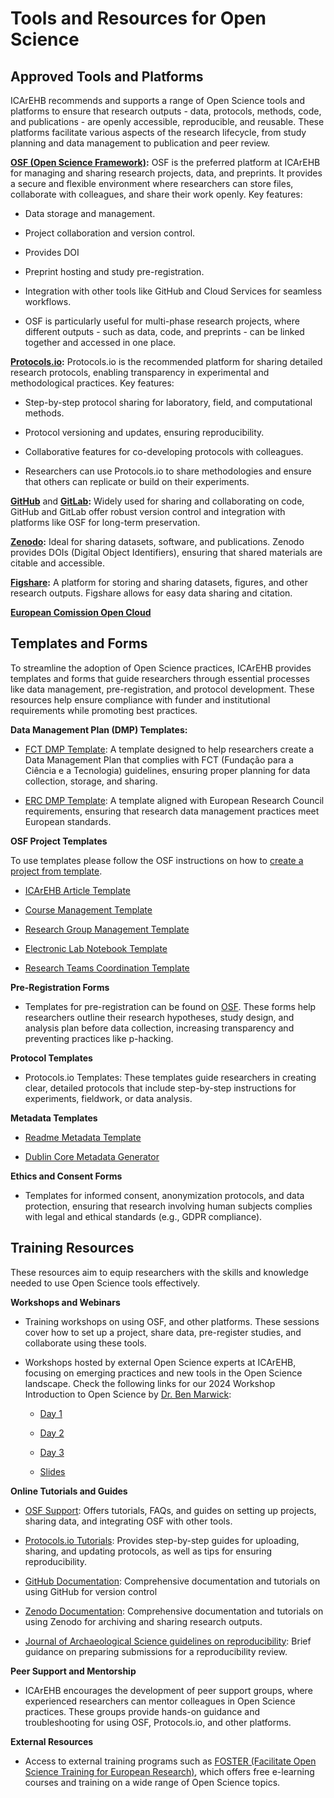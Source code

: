 # Tools and Resources for Open Science

## Approved Tools and Platforms

ICArEHB recommends and supports a range of Open Science tools and platforms to ensure that research outputs - data, protocols, methods, code, and publications - are openly accessible, reproducible, and reusable. These platforms facilitate various aspects of the research lifecycle, from study planning and data management to publication and peer review.

[**OSF (Open Science Framework)**](https://osf.io/)**:** OSF is the preferred platform at ICArEHB for managing and sharing research projects, data, and preprints. It provides a secure and flexible environment where researchers can store files, collaborate with colleagues, and share their work openly. Key features:

-   Data storage and management.

-   Project collaboration and version control.

-   Provides DOI

-   Preprint hosting and study pre-registration.

-   Integration with other tools like GitHub and Cloud Services for seamless workflows.

-   OSF is particularly useful for multi-phase research projects, where different outputs - such as data, code, and preprints - can be linked together and accessed in one place.

[**Protocols.io**](https://www.protocols.io/)**:** Protocols.io is the recommended platform for sharing detailed research protocols, enabling transparency in experimental and methodological practices. Key features:

-   Step-by-step protocol sharing for laboratory, field, and computational methods.

-   Protocol versioning and updates, ensuring reproducibility.

-   Collaborative features for co-developing protocols with colleagues.

-   Researchers can use Protocols.io to share methodologies and ensure that others can replicate or build on their experiments.

[**GitHub**](https://github.com/) and [**GitLab**](https://about.gitlab.com/)**:** Widely used for sharing and collaborating on code, GitHub and GitLab offer robust version control and integration with platforms like OSF for long-term preservation.

[**Zenodo**](https://zenodo.org/)**:** Ideal for sharing datasets, software, and publications. Zenodo provides DOIs (Digital Object Identifiers), ensuring that shared materials are citable and accessible.

[**Figshare**](https://figshare.com/)**:** A platform for storing and sharing datasets, figures, and other research outputs. Figshare allows for easy data sharing and citation.

[**European Comission Open Cloud**](https://research-and-innovation.ec.europa.eu/strategy/strategy-2020-2024/our-digital-future/open-science/european-open-science-cloud-eosc_en)

## Templates and Forms

To streamline the adoption of Open Science practices, ICArEHB provides templates and forms that guide researchers through essential processes like data management, pre-registration, and protocol development. These resources help ensure compliance with funder and institutional requirements while promoting best practices.

**Data Management Plan (DMP) Templates:**

-   [FCT DMP Template](https://myfct.fct.pt/LibDocument/DocumentPatterns.FileDisplay.aspx?EcrypDoctId=omRid7suIkRYq%2BIqLH1qkQ%3D%3D): A template designed to help researchers create a Data Management Plan that complies with FCT (Fundação para a Ciência e a Tecnologia) guidelines, ensuring proper planning for data collection, storage, and sharing.

-   [ERC DMP Template](https://erc.europa.eu/sites/default/files/document/file/ERC-Data-Management-Plan.docx): A template aligned with European Research Council requirements, ensuring that research data management practices meet European standards.

**OSF Project Templates**

To use templates please follow the OSF instructions on how to [create a project from template](https://help.osf.io/article/254-create-a-project-from-a-template).

-   [ICArEHB Article Template](https://osf.io/ygkhp/)

-   [Course Management Template](https://osf.io/rtsjq/)

-   [Research Group Management Template](https://osf.io/5mk6w/)

-   [Electronic Lab Notebook Template](https://osf.io/ptdqx/)

-   [Research Teams Coordination Template](https://osf.io/q9sy4/)

**Pre-Registration Forms**

-   Templates for pre-registration can be found on [OSF](https://osf.io/zab38/wiki/home/). These forms help researchers outline their research hypotheses, study design, and analysis plan before data collection, increasing transparency and preventing practices like p-hacking.

**Protocol Templates**

-   Protocols.io Templates: These templates guide researchers in creating clear, detailed protocols that include step-by-step instructions for experiments, fieldwork, or data analysis.

**Metadata Templates**

-   [Readme Metadata Template](https://cornell.app.box.com/v/ReadmeTemplate)

-   [Dublin Core Metadata Generator](https://nsteffel.github.io/dublin_core_generator/generator_nq.html)

**Ethics and Consent Forms**

-   Templates for informed consent, anonymization protocols, and data protection, ensuring that research involving human subjects complies with legal and ethical standards (e.g., GDPR compliance).

## Training Resources

These resources aim to equip researchers with the skills and knowledge needed to use Open Science tools effectively.

**Workshops and Webinars**

-   Training workshops on using OSF, and other platforms. These sessions cover how to set up a project, share data, pre-register studies, and collaborate using these tools.

-   Workshops hosted by external Open Science experts at ICArEHB, focusing on emerging practices and new tools in the Open Science landscape. Check the following links for our 2024 Workshop Introduction to Open Science by [Dr. Ben Marwick](https://faculty.washington.edu/bmarwick/):

    -   [Day 1](https://youtu.be/YEr7Q8mnoxc)

    -   [Day 2](https://youtu.be/2npmUc05loc)

    -   [Day 3](https://youtu.be/LIX52B5hqeo)

    -   [Slides](http://doi.org/10.17605/OSF.IO/PB3WH)

**Online Tutorials and Guides**

-   [OSF Support](https://help.osf.io/): Offers tutorials, FAQs, and guides on setting up projects, sharing data, and integrating OSF with other tools.

-   [Protocols.io Tutorials](https://www.protocols.io/tutorials): Provides step-by-step guides for uploading, sharing, and updating protocols, as well as tips for ensuring reproducibility.

-   [GitHub Documentation](https://docs.github.com/pt): Comprehensive documentation and tutorials on using GitHub for version control

-   [Zenodo Documentation](https://help.zenodo.org/docs/): Comprehensive documentation and tutorials on using Zenodo for archiving and sharing research outputs.

-   [Journal of Archaeological Science guidelines on reproducibility](https://www.sciencedirect.com/journal/journal-of-archaeological-science/about/reproducibility-at-journal-of-archaeological-science): Brief guidance on preparing submissions for a reproducibility review.

**Peer Support and Mentorship**

-   ICArEHB encourages the development of peer support groups, where experienced researchers can mentor colleagues in Open Science practices. These groups provide hands-on guidance and troubleshooting for using OSF, Protocols.io, and other platforms.

**External Resources**

-   Access to external training programs such as [FOSTER (Facilitate Open Science Training for European Research)](https://openscience.eu/foster-open-science), which offers free e-learning courses and training on a wide range of Open Science topics.
